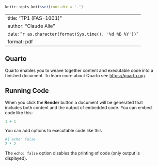 ```r
knitr::opts_knit$set(root.dir = '.')
```

---
title: "TP1 (FAS-1001)"
author: "Claude Alie"
date: "`r as.character(format(Sys.time(), '%d %B %Y'))`"
format: pdf
---

## Quarto

Quarto enables you to weave together content and executable code into a finished document. To learn more about Quarto see <https://quarto.org>.

## Running Code

When you click the **Render** button a document will be generated that includes both content and the output of embedded code. You can embed code like this:

```r
1 + 1
```

You can add options to executable code like this

```r
#| echo: false
2 * 2
```

The `echo: false` option disables the printing of code (only output is displayed).
